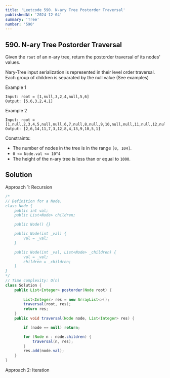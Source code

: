 ```yaml
---
title: 'Leetcode 590. N-ary Tree Postorder Traversal'
publishedAt: '2024-12-04'
summary: 'Tree'
number: '590'
---
```


## 590. N-ary Tree Postorder Traversal

Given the `root` of an n-ary tree, return the postorder traversal of its nodes' values.

Nary-Tree input serialization is represented in their level order traversal. Each group of children is separated by the null value (See examples)

Example 1
`````
Input: root = [1,null,3,2,4,null,5,6]
Output: [5,6,3,2,4,1]
`````

Example 2
`````
Input: root = [1,null,2,3,4,5,null,null,6,7,null,8,null,9,10,null,null,11,null,12,null,13,null,null,14]
Output: [2,6,14,11,7,3,12,8,4,13,9,10,5,1]
`````

Constraints:

- The number of nodes in the tree is in the range `[0, 104]`.
- `0 <= Node.val <= 10^4`
- The height of the n-ary tree is less than or equal to `1000`.


## Solution
Approach 1: Recursion
````JAVA
/*
// Definition for a Node.
class Node {
    public int val;
    public List<Node> children;

    public Node() {}

    public Node(int _val) {
        val = _val;
    }

    public Node(int _val, List<Node> _children) {
        val = _val;
        children = _children;
    }
}
*/
// Time complexity: O(n)
class Solution {
    public List<Integer> postorder(Node root) {
        
        List<Integer> res = new ArrayList<>();
        traversal(root, res);
        return res;
    }
    public void traversal(Node node, List<Integer> res) {

        if (node == null) return;

        for (Node n : node.children) {
            traversal(n, res);
        }
        res.add(node.val);
    }
}
````

Approach 2: Iteration